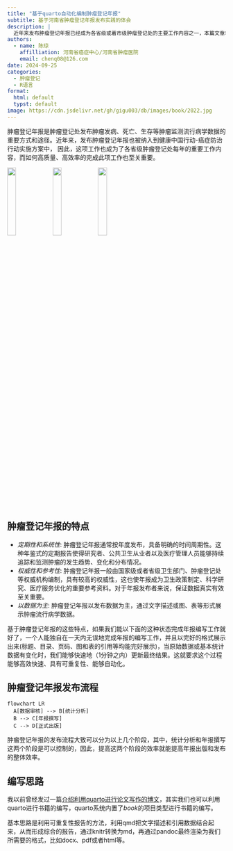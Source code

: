 ```yaml
---
title: "基于quarto自动化编制肿瘤登记年报"
subtitle: 基于河南省肿瘤登记年报发布实践的体会
description: |
  近年来发布肿瘤登记年报已经成为各省级或着市级肿瘤登记处的主要工作内容之一，本篇文章将向大家介绍基于R语言和quarto的方法实现*自动化*编写肿瘤登记年报的思路，希望通过这样的方式提高登记处工作效率。
authors:
  - name: 陈琼
    affilliation: 河南省癌症中心/河南省肿瘤医院
    email: chenq08@126.com
date: 2024-09-25
categories:
  - 肿瘤登记
  - R语言
format:
  html: default
  typst: default
image: https://cdn.jsdelivr.net/gh/gigu003/db/images/book/2022.jpg
---
```


肿瘤登记年报是肿瘤登记处发布肿瘤发病、死亡、生存等肿瘤监测流行病学数据的重要方式和途径。近年来，发布肿瘤登记年报也被纳入到健康中国行动-癌症防治行动实施方案中， 因此，这项工作也成为了各省级肿瘤登记处每年的重要工作内容，而如何高质量、高效率的完成此项工作也至关重要。

![](https://cdn.jsdelivr.net/gh/gigu003/db/images/book/2022.jpg){width=20% .lightbox group="yearbook"}
![](https://cdn.jsdelivr.net/gh/gigu003/db/images/book/2021.jpg){width=20% .lightbox group="yearbook"}
![](https://cdn.jsdelivr.net/gh/gigu003/db/images/book/2020.jpg){width=20% .lightbox group="yearbook"}

## 肿瘤登记年报的特点
- *定期性和系统性*: 肿瘤登记年报通常按年度发布，具备明确的时间周期性。这种年鉴式的定期报告使得研究者、公共卫生从业者以及医疗管理人员能够持续追踪和监测肿瘤的发生趋势、变化和分布情况。
- *权威性和参考性*: 肿瘤登记年报一般由国家级或者省级卫生部门、肿瘤登记处等权威机构编制，具有较高的权威性，这也使年报成为卫生政策制定、科学研究、医疗服务优化的重要参考资料。对于年报发布者来说，保证数据真实有效至关重要。
- *以数据为主*: 肿瘤登记年报以发布数据为主，通过文字描述或图、表等形式展示肿瘤流行病学数据。

基于肿瘤登记年报的这些特点，如果我们能以下面的这种状态完成年报编写工作就好了，一个人能独自在一天内无误地完成年报的编写工作，并且以完好的格式展示出来(标题、目录、页码、图和表的引用等均能完好展示)，当原始数据或基本统计数据有变化时，我们能够快速地（1分钟之内）更新最终结果。这就要求这个过程能够高效快速、具有可重复性、能够自动化。

## 肿瘤登记年报发布流程

```mermaid
flowchart LR
  A[数据审核] --> B[统计分析]
  B --> C[年报撰写]
  C --> D[正式出版]
```

肿瘤登记年报的发布流程大致可以分为以上几个阶段，其中，统计分析和年报撰写这两个阶段是可以控制的，因此，提高这两个阶段的效率就能提高年报出版和发布的整体效率。

## 编写思路
我以前曾经发过一篇[介绍利用quarto进行论文写作的博文](https://chenq.site/qsight/2023-3-25-quarto-writing/)，其实我们也可以利用quarto进行书籍的编写，quarto系统内置了*book*的项目类型进行书籍的编写。

基本思路是利用可重复性报告的方法，利用qmd把文字描述和引用数据结合起来，从而形成综合的报告，通过knitr转换为md，再通过pandoc最终渲染为我们所需要的格式，比如docx、pdf或者html等。

